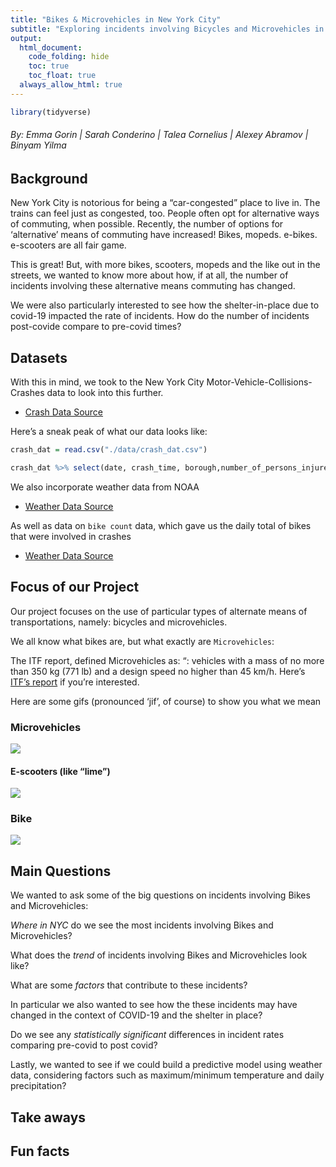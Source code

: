 ```yaml
---
title: "Bikes & Microvehicles in New York City"
subtitle: "Exploring incidents involving Bicycles and Microvehicles in New York City from 2017 to 2020"
output: 
  html_document:
    code_folding: hide
    toc: true
    toc_float: true
  always_allow_html: true
---
```


```r
library(tidyverse)
```

<h6 style="text-align: left;" markdown="1">By: Emma Gorin |  Sarah Conderino |  Talea Cornelius |  Alexey Abramov |  Binyam Yilma </h6>


## Background


New York City is notorious for being a "car-congested" place to live in. The trains can feel just as congested, too. 
People often opt for alternative ways of commuting, when possible. Recently, the number of options for 'alternative' means of commuting have increased! 
Bikes, mopeds. e-bikes. e-scooters are all fair game. 

This is great! But, with more bikes, scooters, mopeds and the like out in the streets, we wanted to know more about how, if at all, the number of incidents involving these alternative means commuting has changed. 

We were also particularly interested to see how the shelter-in-place due to covid-19 impacted the rate of incidents. How do the number of incidents post-covide compare to pre-covid times? 





## Datasets


With this in mind, we took to the New York City Motor-Vehicle-Collisions-Crashes data to look into this further.

* [Crash Data Source](https://data.cityofnewyork.us/Public-Safety/Motor-Vehicle-Collisions-Crashes/h9gi-nx95)


Here's a sneak peak of what our data looks like:

```r
crash_dat = read.csv("./data/crash_dat.csv")

crash_dat %>% select(date, crash_time, borough,number_of_persons_injured, contributing_factor_vehicle_1) %>% head(6) %>% knitr::kable()
```

We also incorporate weather data from NOAA 

* [Weather Data Source](https://www.noaa.gov)


As well as data on `bike count` data, which gave us the daily total of bikes that were involved in crashes


* [Weather Data Source](https://data.cityofnewyork.us)


## Focus of our Project

Our project focuses on the use of particular types of alternate means of transportations, namely: bicycles and microvehicles. 

We all know what bikes are, but what exactly are `Microvehicles`: 

The ITF report, defined Microvehicles as: “: vehicles with a mass of no more than 350 kg (771 lb) and a design speed no higher than 45 km/h. Here's [ITF's report](https://data.cityofnewyork.us) if you're interested. 

Here are some gifs (pronounced 'jif', of course) to show you what we mean

### Microvehicles


![](https://media.giphy.com/media/S0w2pBxWWJroc/giphy.gif)

#### E-scooters (like "lime")

![](https://media.giphy.com/media/lnDq08VgGZPO0ZU8zw/giphy.gif)


### Bike

![](https://media.giphy.com/media/dZLKaImwWkc12rzEoO/giphy.gif)

## Main Questions

We wanted to ask some of the big questions on incidents involving Bikes and Microvehicles: 

*Where in  NYC* do we see the most incidents involving Bikes and Microvehicles?

What does the *trend* of incidents involving Bikes and Microvehicles look like? 

What are some *factors* that contribute to these incidents?

In particular we also wanted to see how the these incidents may have changed in the context of COVID-19 and the shelter in place?

Do we see any *statistically significant* differences in incident rates comparing pre-covid to post covid? 

Lastly, we wanted to see if we could build a predictive model using weather data, considering factors such as maximum/minimum temperature and daily precipitation? 


## Take aways



## Fun facts



